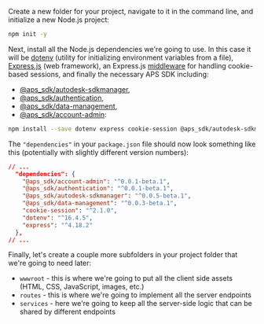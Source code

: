 Create a new folder for your project, navigate to it in the command line,
and initialize a new Node.js project:

```bash
npm init -y
```

Next, install all the Node.js dependencies we're going to use. In this case it will be [dotenv](https://www.npmjs.com/package/dotenv)
(utility for initializing environment variables from a file), [Express.js](https://expressjs.com) (web framework),
an Express.js [middleware](https://expressjs.com/en/guide/using-middleware.html)
for handling cookie-based sessions, and finally the necessary APS SDK including:
- [@aps_sdk/autodesk-sdkmanager](https://www.npmjs.com/package/@aps_sdk/autodesk-sdkmanager),
- [@aps_sdk/authentication](https://www.npmjs.com/package/@aps_sdk/authentication),
- [@aps_sdk/data-management](https://www.npmjs.com/package/@aps_sdk/data-management),
- [@aps_sdk/account-admin](https://www.npmjs.com/package/@aps_sdk/account-admin):

```bash
npm install --save dotenv express cookie-session @aps_sdk/autodesk-sdkmanager @aps_sdk/authentication @aps_sdk/data-management @aps_sdk/account-admin
```

The `"dependencies"` in your `package.json` file should now look something like this
(potentially with slightly different version numbers):

```json
// ...
  "dependencies": {
    "@aps_sdk/account-admin": "^0.0.1-beta.1",
    "@aps_sdk/authentication": "^0.0.1-beta.1",
    "@aps_sdk/autodesk-sdkmanager": "^0.0.5-beta.1",
    "@aps_sdk/data-management": "^0.0.3-beta.1",
    "cookie-session": "^2.1.0",
    "dotenv": "^16.4.5",
    "express": "^4.18.2"
  },
// ...
```

Finally, let's create a couple more subfolders in your project folder that we're going to need later:

- `wwwroot` - this is where we're going to put all the client side assets (HTML, CSS, JavaScript, images, etc.)
- `routes` - this is where we're going to implement all the server endpoints
- `services` - here we're going to keep all the server-side logic that can be shared by different endpoints
